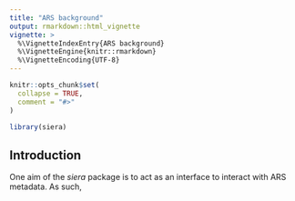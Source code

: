 ```yaml
---
title: "ARS background"
output: rmarkdown::html_vignette
vignette: >
  %\VignetteIndexEntry{ARS background}
  %\VignetteEngine{knitr::rmarkdown}
  %\VignetteEncoding{UTF-8}
---
```


```r
knitr::opts_chunk$set(
  collapse = TRUE,
  comment = "#>"
)
```

```r
library(siera)
```

## Introduction

One aim of the _siera_ package is to act as an interface to interact with ARS metadata.  As such, 

